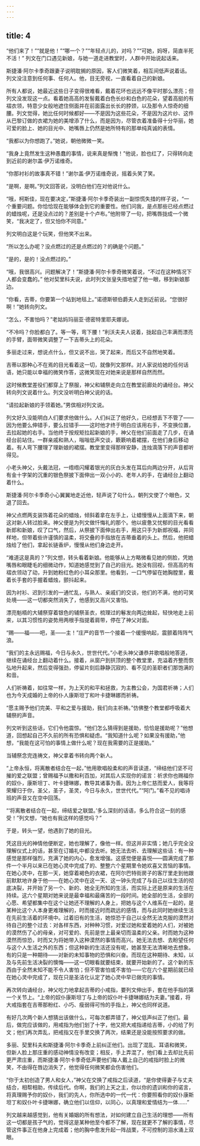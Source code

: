 ```yaml
---
---
---
```

title: 4
---




“他们来了！”“就是他！”“哪一个？”“年轻点儿的，对吗？”“可她，妈呀，简直半死不活！” 列文在门口遇见新娘，与她一道走进教堂时，人群中开始说起话来。

斯捷潘·阿尔卡季奇跟妻子说明耽搁的原因，客人们微笑着，相互间低声说着话。列文没注意到任何事、任何人。他，目无旁视，一直看着自己的新娘。

所有人都说，她最近这些日子变得很难看，戴着花环也远远不像平时那么漂亮；但列文没发现这一点。看着她高高的发髻戴着白色长纱和白色的花朵，望着高挺的有褶衣领，特意少女般地遮住侧面并在前面露出长长的脖颈，以及那令人惊奇的细腰。列文觉得，她比任何时候都好——不是因为这些花朵，不是因为这片纱、这件从巴黎订做的衣裙为她的美增添了什么，而是因为，尽管衣着准备得十分华丽，她可爱的脸上、她的目光中、她嘴唇上仍然是她所特有的那单纯真诚的表情。

“我都以为你想跑了。”她说，朝他微微一笑。

“我身上竟然发生这种愚蠢的事情，说来真是惭愧！”他说，脸也红了，只得转向走到近前的谢尔盖·伊万诺维奇。

“你那衬衫的故事真不错！”谢尔盖·伊万诺维奇说，摇着头笑了笑。

“是啊，是啊。”列文回答说，没明白他们在对他说什么。

“哦，柯斯佳，现在要决定，”斯捷潘·阿尔卡季奇装出一副惊慌失措的样子说，“一个重要问题。你恰恰现在能够体会到它的重要性。他们问我，是点那些已经点燃过的蜡烛呢，还是没点过的？差别是十个卢布。”他附带了一句，把嘴唇拢成一个微笑，“我决定了，但又怕你不同意。”

列文明白这是个玩笑，但他笑不出来。

“所以怎么办呢？没点燃过的还是点燃过的？的确是个问题。”

“是的，是的！没点燃过的。”

“哦，我很高兴。问题解决了！”斯捷潘·阿尔卡季奇微笑着说，“不过在这种情况下人都会变蠢的。” 他对契里科夫说，此时列文张皇失措地望了他一眼，移到新娘那边。

“你看，吉蒂，你要第一个站到地毯上。”诺德斯顿伯爵夫人走到近前说。“您很好啊！”她转向列文。

“怎么，不害怕吗？”老姑妈玛丽亚·德密特里耶夫娜说。

“不冷吗？你脸都白了。等一等，弯下腰！”利沃夫夫人说着，拢起自己丰满而漂亮的手臂，面带微笑调整了一下吉蒂头上的花朵。

多丽走过来，想说点什么，但又说不出，哭了起来，而后又不自然地笑着。

吉蒂以那种心不在焉的目光看着这一切，就像列文那样。对人家说给她的任何话语，她只能以幸福的微笑作答，这微笑现在对她来说是那样自然而然。

这时候教堂差役们都穿上了祭服，神父和辅祭走向立在教堂前廊处的诵经台。神父转向列文说着什么。列文没听明白神父说的话。

“请拉起新娘的手领着她。”男傧相对列文说。

列文好久没能明白人们要求他做什么。人们纠正了他好久，已经想丢下不管了——因为他要么伸错手，要么拉错手——这时他才终于明白应该用右手，不变换位置，去拉起她的右手。当他终于按规矩拉起新娘的手，神父在他们前面走了几步，在诵经台前站住。一群亲戚和熟人，嗡嗡低声交谈，簌簌响着裙摆，在他们身后移动着。有人弯下腰理了理新娘的裙摆。教堂里变得那样安静，连烛滴落下的声音都听得见。

小老头神父，头戴法冠，一绺绺闪耀着银光的灰白头发在耳后向两边分开，从后背有金十字架的沉重的银色祭披下面伸出一双小小的、老年人的手，在诵经台上翻动着什么。

斯捷潘·阿尔卡季奇小心翼翼地走近他，轻声说了句什么，朝列文使了个眼色，又退了回去。

神父点燃两支装饰着花朵的蜡烛，倾斜着拿在左手上，让蜡慢慢从上面滴下来，朝这对新人转过脸来。神父便是为列文做忏悔礼的那个。他以疲惫又忧郁的目光看看新郎和新娘，叹了口气，然后，从祭披下面伸出右手，用这只手为新郎祝福，并同样地，但带着些许谨慎的温柔，将交叠的手指放在吉蒂垂着的头上。然后，他把蜡烛给了他们，拿起长链香炉，慢慢从他们身边走开。

“难道这是真的？”列文想，转头看着新娘。他能够从上方略微看见她的侧脸，凭她嘴唇和眼睫毛的细微动作，知道她感觉到了自己的目光。她没有回视，但高高的有褶衣领动了动，升到她粉红色的小耳朵那里。他看到，一口气停留在她胸膛里，戴着长手套的手握着蜡烛，颤抖起来。

因为衬衫、迟到引发的一通忙乱，与熟人、亲戚们的交谈，他们的不满，他的可笑处境——这一切都突然消失了，他感到又高兴又害怕。

漂亮魁梧的大辅祭穿着银色的辅祭圣衣，梳理过的鬈发向两边耸起，轻快地走上前来，以其习惯性的姿势用两根手指提着肩带，停在了神父对面。

“赐——福——吧，圣——主！”庄严的音节一个接着一个缓慢响起，震颤着阵阵气浪。

“我们的主永远赐福，今日与永久，世世代代。”小老头神父谦恭并歌唱般地答道，继续在诵经台上翻动着什么。接着，从窗户到拱顶的整个教堂里，充溢着齐整而恢弘地升起来，然后变得强劲，停留片刻后静静沉寂的、看不见的圣职者们那饱满的和音。

人们祈祷着，如往常一样，为上天的和平和拯救，为主教公会，为国君祈祷；人们也为今天成婚的上帝的仆人康斯坦丁和叶卡捷琳娜而祈祷。

“愿主赐予他们完美、平和之爱与援助，我们向主祈祷。”仿佛整个教堂都呼吸着大辅祭的声音。

列文听到这些话，它们令他震惊。“他们怎么猜得到是援助，恰恰是援助呢？”他想道，回想起自己不久前的所有恐惧和疑虑。“我知道什么呢？如果没有援助，”他想，“我能在这可怕的事情上做什么呢？现在我需要的正是援助。”

当辅祭念完连祷文，神父拿着书转向两个新人。

“上帝永恒，将离散者结合在一起，”他用歌唱般柔和的声音读道，“缔结他们坚不可摧的爱之联盟；曾赐福予以撒和利百加，对其后人实现你的诺言：祈求你也赐福你的奴仆，康斯坦丁、叶卡捷琳娜，教导其诸事为善。因为上帝仁慈而爱人，我等将荣耀归于你，圣父，圣子，圣灵，今日与永久，世世代代。”“阿门。”看不见的唱诗班的声音又在空中回荡。

“‘将离散者结合在一起，缔结爱之联盟。’多么深刻的话语，多么符合这一刻的感受！”列文想，“她也有我这样的感觉吗？”

于是，转头一望，他遇到了她的目光。

凭这目光的神情他便断定，她也理解了，像他一样。但这并非实情；她几乎完全没理解仪式上的话，甚至在订婚礼中都没去听。她无法去听、去理解这些话：有一种感觉是那样强烈，充满了她的内心，愈发增强。这感觉便是喜悦——圆满完成了那件一个半月以来已在她心灵中完成了的、整整六个星期里令她欢喜又苦恼的事情。在她心灵中，在那一天，她穿着褐色的衣裙，在阿尔巴特街房子的客厅里走到他跟前默默地许身于他——在她心灵中在这一天、这一钟头完成了与自己以往生活的彻底决裂，并开始了另一个、新的、她全无所知的生活，而实际上还是原来的生活在持续。这六个星期对她来说是最幸福和最痛苦的一段时间。她全部的生活，全部的心愿、希望都集中在这个让她还不理解的人身上，把她与这个人维系在一起的，是某种比这个人本身更难理解的，时而接近时而疏远的感情，而与此同时她继续生活在先前生活着的环境中。过着旧有的生活，她惊恐于自己以全然无法克服的漠然对待自己的整个过去：对各样东西，对种种习惯，对爱过她和爱着她的人们，对被她的漠然伤了心的母亲，对可爱的、先前是世上最亲切而温柔的父亲。时而她为这种漠然而惊恐，时而又为将她带入这种漠然的事情而高兴。她无法去想、去盼望任何与这个人生活之外的东西；但这种新的生活还没有呢，她甚至无法清晰地去想象。有的只是一种期待——对新的未知事物的恐惧和兴奋。而现在这种期待、未知，以及与先前生活决裂的懊悔——这一切眼看就要结束，就要开始新的了。这个新的东西由于全然未知不能不令人害怕；但不管害怕或不害怕——它在六个星期前就已经在她心灵中完成了，现在只是圣洁化认定了她心灵中早已做完的事情。

再次转向诵经台，神父吃力地拿起吉蒂的小戒指，要列文伸出手，套在他手指的第一个关节上。“上帝的奴仆康斯坦丁与上帝的奴仆叶卡捷琳娜结为夫妻。”接着，将大戒指套在吉蒂那粉红、小巧、瘦弱得可怜的手指上，神父也同样说道。

有好几次两个新人想猜出该做什么，可每次都弄错了，神父低声纠正了他们。最后，做完应该做的，用戒指为他们划了十字，他又把大戒指递给吉蒂，小的给了列文；他们再次弄乱，把戒指又在手里交换了两次，结果还是没能按照要求的做。

多丽、契里科夫和斯捷潘·阿尔卡季奇上前纠正他们。出现了混乱、耳语和微笑，但新人脸上那庄重的感动神情没有改变；相反，手上弄混了，他们看上去却比先前更严肃庄重，而斯捷潘·阿尔卡季奇低声要他们每人戴上自己的戒指时脸上的微笑，不由得在唇边消失了，他觉得任何微笑都会伤害他们。

“你于太初创造了男人和女人，”神父在交换了戒指之后读道，“是你使得妻子与丈夫结合，相帮相助，传续后代。你啊，我们的上天之主，你以你的遗训和你的诺言，将真理赐予你的奴仆，我们的先人，你所选中的一代一代：你要照看你的奴仆康斯坦丁和奴仆叶卡捷琳娜，确立他们以信仰，以同心，以真理和爱情结为一体……”

列文越来越感觉到，他有关婚姻的所有想法，对如何建立自己生活的理想——所有这一切都是孩子气的，觉得这是某种他至今都不了解，现在就更不了解的事情，尽管这件事正在他身上完成着；他的胸中愈发升起一阵战栗，不可控制的泪水涌上双眼。